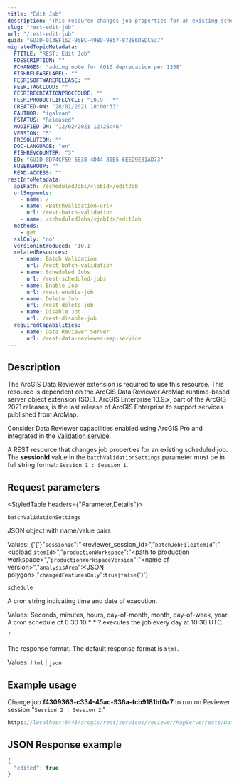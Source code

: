 ```yaml
---
title: "Edit Job"
description: "This resource changes job properties for an existing scheduled job."
slug: "rest-edit-job"
url: "/rest-edit-job"
guid: "GUID-013EF152-95BC-49BD-9857-87286DEDC537"
migratedTopicMetadata:
  FTITLE: "REST: Edit Job"
  FDESCRIPTION: ""
  FCHANGES: "adding note for AO10 deprecation per 1258"
  FISHRELEASELABEL: ""
  FESRISOFTWARERELEASE: ""
  FESRITAGCLOUD: ""
  FESRIRECREATIONPROCEDURE: ""
  FESRIPRODUCTLIFECYCLE: "10.9 - *"
  CREATED-ON: "28/01/2021 18:00:33"
  FAUTHOR: "igalvan"
  FSTATUS: "Released"
  MODIFIED-ON: "12/02/2021 12:26:46"
  VERSION: "5"
  FRESOLUTION: ""
  DOC-LANGUAGE: "en"
  FISHREVCOUNTER: "3"
  ED: "GUID-8D74CF59-6838-4D44-80E5-6EED9E81AD73"
  FUSERGROUP: ""
  READ-ACCESS: ""
restInfoMetadata:
  apiPath: /scheduledJobs/<jobId>/editJob
  urlSegments:
    - name: /
    - name: <BatchValidation-url>
      url: /rest-batch-validation
    - name: /scheduledJobs/<jobId>/editJob
  methods:
    - get
  sslOnly: 'no'
  versionIntroduced: '10.1'
  relatedResources:
    - name: Batch Validation
      url: /rest-batch-validation
    - name: Scheduled Jobs
      url: /rest-scheduled-jobs
    - name: Enable Job
      url: /rest-enable-job
    - name: Delete Job
      url: /rest-delete-job
    - name: Disable Job
      url: /rest-disable-job
  requiredCapabilities:
    - name: Data Reviewer Server
      url: /rest-data-reviewer-map-service
---
```



## Description

<Note>
The ArcGIS Data Reviewer extension is required to use this resource.
</Note>

<Note>
This resource is dependent on the ArcGIS Data Reviewer ArcMap runtime-based server object extension (SOE). ArcGIS Enterprise 10.9.x, part of the ArcGIS 2021 releases, is the last release of ArcGIS Enterprise to support services published from ArcMap.

Consider Data Reviewer capabilities enabled using ArcGIS Pro and integrated in the [Validation service](/validation-server).
</Note>

A REST resource that changes job properties for an existing scheduled job. The **sessionId** value in the `batchValidationSettings` parameter must be in full string format: `Session 1 : Session 1`. 

##  Request parameters 

<StyledTable headers={"Parameter,Details"}>

<StyledTableRow>

<StyledTableCell cellStyle="markdown">

`batchValidationSettings` 

</StyledTableCell>

<StyledTableCell cellStyle="markdown">

JSON object with name/value pairs

Values: {'{'}"`sessionId`":"&lt;reviewer_session_id>","`batchJobFileItemId`":"&lt;upload `itemId`>","`productionWorkspace`":"&lt;path to production workspace>","`productionWorkspaceVersion`":"&lt;name of version>","`analysisArea`":&lt;JSON polygon>,"`changedFeaturesOnly`":`true|false`{'}'} 

</StyledTableCell>

</StyledTableRow>

<StyledTableRow>

<StyledTableCell cellStyle="markdown">

`schedule` 

</StyledTableCell>

<StyledTableCell cellStyle="markdown">

A cron string indicating time and date of execution.

Values: Seconds, minutes, hours, day-of-month, month, day-of-week, year. A cron schedule of 0 30 10 \* \* ? executes the job every day at 10:30 UTC. 

</StyledTableCell>

</StyledTableRow>

<StyledTableRow>

<StyledTableCell cellStyle="markdown">

`f` 

</StyledTableCell>

<StyledTableCell cellStyle="markdown">

The response format. The default response format is `html`.

Values: `html` | `json` 

</StyledTableCell>

</StyledTableRow>

</StyledTable>

## Example usage

Change job **f4309363-c334-45ac-936a-fcb9181bf0a7** to run on Reviewer session "`Session 2 : Session 2`."

```javascript
https://localhost:6443/arcgis/rest/services/reviewer/MapServer/exts/DataReviewerServer/BatchValidation/scheduledJobs/f4309363-c334-45ac-936a-fcb9181bf0a7/editJob?batchValidationSettings={"sessionId":"Session 2 : Session 2"}&schedule=&f=pjson 
```

## JSON Response example

```javascript
{
  "edited": true
}
```